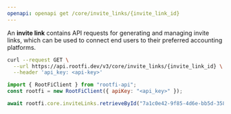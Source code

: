 ```yaml
---
openapi: openapi get /core/invite_links/{invite_link_id}
---
```


An **invite link** contains API requests for generating and managing invite links, which can be used to connect end users to their preferred accounting platforms.

<RequestExample>

```bash cURL
curl --request GET \
  --url https://api.rootfi.dev/v3/core/invite_links/{invite_link_id} \
  --header 'api_key: <api-key>'
```

```javascript NodeJS
import { RootFiClient } from "rootfi-api";
const rootfi = new RootFiClient({ apiKey: "<api_key>" });

await rootfi.core.inviteLinks.retrieveById("7a1c0e42-9f85-4d6e-bb5d-358a72913c0b");
```

</RequestExample>
